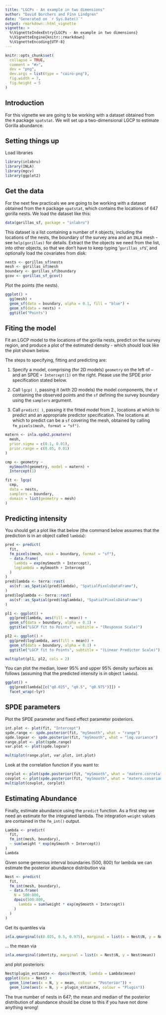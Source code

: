 ```yaml
---
title: "LGCPs - An example in two dimensions"
author: "David Borchers and Finn Lindgren"
date: "Generated on `r Sys.Date()`"
output: rmarkdown::html_vignette
vignette: >
  %\VignetteIndexEntry{LGCPs - An example in two dimensions}
  %\VignetteEngine{knitr::rmarkdown}
  %\VignetteEncoding{UTF-8}
---
```


```r
knitr::opts_chunk$set(
  collapse = TRUE,
  comment = "#>",
  dev = "png",
  dev.args = list(type = "cairo-png"),
  fig.width = 7,
  fig.height = 5
)
```

Introduction
----------------
For this vignette we are going to be working with a dataset obtained from 
the `R` package `spatstat`. We will set up a two-dimensional LGCP to estimate Gorilla abundance.


Setting things up
----------------

Load libraries
```r
library(inlabru)
library(INLA)
library(mgcv)
library(ggplot2)
```

Get the data
-----------------------------------
For the next few practicals we are going to be working with a dataset obtained from 
the `R` package `spatstat`, which contains the locations of 647 gorilla nests. We load the 
dataset like this:

```r
data(gorillas_sf, package = "inlabru")
```

This dataset is a list containing a number of `R` objects, including the locations of the 
nests, the boundary of the survey area and an `INLA` mesh - see `help(gorillas)` for 
details. Extract the the objects we need from the list, into other objects, so that we 
don't have to keep typing '`gorillas_sf$`', and optionally load the covariates from disk:

```r
nests <- gorillas_sf$nests
mesh <- gorillas_sf$mesh
boundary <- gorillas_sf$boundary
gcov <- gorillas_sf_gcov()
```

Plot the points (the nests).

```r
ggplot() +
  gg(mesh) +
  geom_sf(data = boundary, alpha = 0.1, fill = "blue") +
  geom_sf(data = nests) +
  ggtitle("Points")
```


Fiting the model
-----------------------------------

Fit an LGCP model to the locations of the gorilla nests, predict on the survey region,
and produce a plot of the estimated density - which should look like the 
plot shown below.

The steps to specifying, fitting and predicting are:

1. Specify a model, comprising (for 2D models) `geometry` on the left of `~` and 
an SPDE `+ Intercept(1)` on the right. Please use the SPDE prior specification stated below.

2. Call `lgcp( )`, passing it (with 2D models) the model components, the `sf` 
containing the observed points and the `sf` defining the survey boundary
using the `samplers` argument.

3. Call `predict( )`, passing it the fitted model from 2., locations at which to predict and
an appropriate predictor specification. The locations at which to predict can be a 
`sf` covering the mesh, obtained by calling `fm_pixels(mesh, format = "sf")`.


```r
matern <- inla.spde2.pcmatern(
  mesh,
  prior.sigma = c(0.1, 0.01),
  prior.range = c(0.05, 0.01)
)

cmp <- geometry ~
  mySmooth(geometry, model = matern) +
  Intercept(1)

fit <- lgcp(
  cmp,
  data = nests,
  samplers = boundary,
  domain = list(geometry = mesh)
)
```

Predicting intensity
-----------------------------------

You should get a plot like that below (the command below assumes that the prediction
is in an object called `lambda`):

```r
pred <- predict(
  fit,
  fm_pixels(mesh, mask = boundary, format = "sf"),
  ~ data.frame(
    lambda = exp(mySmooth + Intercept),
    loglambda = mySmooth + Intercept
  )
)
pred$lambda <- terra::rast(
  as(sf::as_Spatial(pred$lambda), "SpatialPixelsDataFrame"),
)
pred$loglambda <- terra::rast(
  as(sf::as_Spatial(pred$loglambda), "SpatialPixelsDataFrame")
)

pl1 <- ggplot() +
  gg(pred$lambda, aes(fill = mean)) +
  geom_sf(data = boundary, alpha = 0.1) +
  ggtitle("LGCP fit to Points", subtitle = "(Response Scale)")

pl2 <- ggplot() +
  gg(pred$loglambda, aes(fill = mean)) +
  geom_sf(data = boundary, alpha = 0.1) +
  ggtitle("LGCP fit to Points", subtitle = "(Linear Predictor Scale)")

multiplot(pl1, pl2, cols = 2)
```

You can plot the median, lower 95% and upper 95% density surfaces as follows (assuming
that the predicted intensity is in object `lambda`).

```r
ggplot() +
  gg(pred$lambda[[c("q0.025", "q0.5", "q0.975")]]) +
  facet_wrap(~lyr)
```


SPDE parameters 
-----------------------------------

Plot the SPDE parameter and fixed effect parameter posteriors.

```r
int.plot <- plot(fit, "Intercept")
spde.range <- spde.posterior(fit, "mySmooth", what = "range")
spde.logvar <- spde.posterior(fit, "mySmooth", what = "log.variance")
range.plot <- plot(spde.range)
var.plot <- plot(spde.logvar)

multiplot(range.plot, var.plot, int.plot)
```

Look at the correlation function if you want to:

```r
corplot <- plot(spde.posterior(fit, "mySmooth", what = "matern.correlation"))
covplot <- plot(spde.posterior(fit, "mySmooth", what = "matern.covariance"))
multiplot(covplot, corplot)
```


Estimating Abundance
-----------------------------------

Finally, estimate abundance using the `predict` function. As a first step we need an estimate
 for the integrated lambda. The integration `weight` values are contained in the `fm_int()`
 output. 
 

```r
Lambda <- predict(
  fit,
  fm_int(mesh, boundary),
  ~ sum(weight * exp(mySmooth + Intercept))
)
Lambda
```

Given some generous interval boundaries (500, 800) for lambda we can estimate the posterior abundance distribution via
```r
Nest <- predict(
  fit,
  fm_int(mesh, boundary),
  ~ data.frame(
    N = 500:800,
    dpois(500:800,
      lambda = sum(weight * exp(mySmooth + Intercept))
    )
  )
)
```

Get its quantiles via

```r
inla.qmarginal(c(0.025, 0.5, 0.975), marginal = list(x = Nest$N, y = Nest$mean))
```
... the mean via
```r
inla.emarginal(identity, marginal = list(x = Nest$N, y = Nest$mean))
```
and plot posteriors:
```r
Nest$plugin_estimate <- dpois(Nest$N, lambda = Lambda$mean)
ggplot(data = Nest) +
  geom_line(aes(x = N, y = mean, colour = "Posterior")) +
  geom_line(aes(x = N, y = plugin_estimate, colour = "Plugin"))
```

The true number of nests in 647; the mean and median of the posterior 
distribution of abundance should be close to this if you have not done anything 
wrong!

